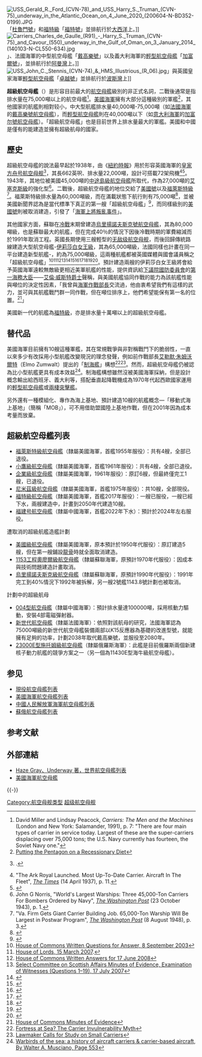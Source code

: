 {{noteTA
|G1 = Military
|G2 = Shipname
|G3 = 地名
}}
[[File:USS_Gerald_R._Ford_(CVN-78)_and_USS_Harry_S._Truman_(CVN-75)_underway_in_the_Atlantic_Ocean_on_4_June_2020_(200604-N-BD352-0199).JPG|thumb]]「[[CVN-75|杜魯門號]]」和[[福特級|福特級]]「[[CVN-78|福特號]]」並排航行於[[大西洋|大西洋]]上。]]
[[File:Carriers_Charles_de_Gaulle_(R91)_-_Harry_S._Truman_(CVN-75)_and_Cavour_(550)_underway_in_the_Gulf_of_Oman_on_3_January_2014_(140103-N-CL550-634).jpg|thumb]]」、法國海軍的中型航空母艦「[[戴高樂號航空母艦|戴高樂號]]」以及義大利海軍的[[輕型航空母艦|輕型航空母艦]]「[[加富爾號航空母艦|加富爾號]]」，並排航行於[[阿曼灣|阿曼灣]]上。]]
[[File:USS_John_C._Stennis_(CVN-74)_&_HMS_Illustrious_(R_06).jpg|thumb]]」與英國皇家海軍[[輕型航空母艦|輕型航空母艦]]「[[卓越號航空母艦_(R06)|卓越號]]」並排航行於[[波斯灣|波斯灣]]上]]

'''超級航空母艦'''（{{lang-en|'''supercarrier'''}}）是形容目前最大的[[航空母艦|航空母艦]]級別的非正式名詞，二戰後通常是指排水量在75,000噸以上的航空母艦<ref>David Miller and Lindsay Peacock, ''Carriers: The Men and the Machines'' (London and New York: Salamander, 1991), p. 7: "There are four main types of carrier in service today. Largest of these are the super-carriers displacing over 75,000 tons; the U.S. Navy currently has fourteen, the Soviet Navy one."</ref>。[[美國海軍|美國海軍]]擁有大部分這種級別的軍艦<ref>[http://www.cbsnews.com/stories/2010/05/21/opinion/main6506170.shtml Putting the Pentagon on a Recessionary Diet]</ref>，其他國家的航艦則相對较小，中大型航艦排水量40,000噸-75,000噸（如[[法國海軍|法國海軍]]的[[戴高樂號航空母艦|戴高樂號航空母艦]]），而[[輕型航空母艦|輕型航空母艦]]則在40,000噸以下（如[[意大利海軍|意大利海軍]]的[[加富尔號航空母艦|加富尔號航空母艦]]）。「超級航空母艦」也是目前世界上排水量最大的軍艦。美國和中國是僅有的能建造並擁有超級航母的國家。

==歷史==
超級航空母艦的說法最早起於1938年，由《[[紐約時報|紐約時報]]》用於形容英國海軍的[[皇家方舟号航空母舰_(1937年)|皇家方舟号航空母舰]]<ref>{{citation | contribution= Reich's Cruise Ships Held Potential Plane Carriers | title = The New York Times | date = May 1, 1938 | page = 32 | url = http://query.nytimes.com/search/sitesearch?query=%22Britain%27s+new+super-carrier%2C+the+Ark+Royal%22&date_select=full&srchst=cse}}.</ref>，其長662英呎、排水量22,000噸，設計可搭載72架飛機<ref>"The Ark Royal Launched.  Most Up-To-Date Carrier.  Aircraft In The Fleet", ''[[The_Times|The Times]]'' (14 April 1937), p. 11.</ref><ref>{{Cite book| last= Rossiter | first= Mike | title = Ark Royal: the life, death and rediscovery of the legendary Second World War aircraft carrier | url= https://archive.org/details/arkroyallifedeat0000ross |origyear=2006 |edition=2nd |year=2007 |publisher=Corgi Books |location=London | isbn = 978-0552153690 |oclc= 81453068 | pages = [https://archive.org/details/arkroyallifedeat0000ross/page/48 48]–51}}</ref>。1943年，其地位被美國45,000噸的[[中途島級航空母艦|中途島級航空母艦]]所取代，作為27,000噸的[[艾塞克斯級航空母艦|艾塞克斯級]]的強化型<ref>John G Norris, "World's Largest Warships: Three 45,000-Ton Carriers For Bombers Ordered by Navy", ''[[The_Washington_Post|The Washington Post]]'' (23 October 1943), p. 1.</ref>。二戰後，超級航空母艦的地位交給了[[美國號航空母艦|美國號]]以及[[福萊斯特級航空母艦|福萊斯特級]]<ref>"Va. Firm Gets Giant Carrier Building Job.  65,000-Ton Warship Will Be Largest in Postwar Program", ''[[The_Washington_Post|The Washington Post]]'' (8 August 1948), p. 3.</ref>。福萊斯特級排水量為60,000噸級，而在滿載狀態下航行則有75,000噸<ref>{{Cite book| last= Donald | first = David |coauthors = Daniel J March |title= Carrier Aviation Air Power Directory |year= 2001 |publisher= AIRtime Publishing |location = Norwalk, CT |isbn= 1-880588-43-9 |pages =77 }}</ref>，並被美國新聞界認為是當代標準下真正的第一艘「超級航空母艦」<ref>{{Cite book | format = PDF | last = MacDonald | first = Scot | title = Evolution of Aircraft Carriers | publisher = US Government Printing Office | date = 1964-02-01 | location = Washington, DC |url = |doi = |isbn = |id= | page = 69 | chapter= 14 | chapterurl= http://www.history.navy.mil/download/car-14.pdf | quote = The versatility of the current US carrier fleet is largely due to the operation of what the press has labeled 'super-carriers,' heavy duty aircraft carriers of the size, power, and potency of the Forrestals and the nuclear-powered Enterprise.}}</ref>，而同樣級別的[[美國號航空母艦|美國號]]則被取消建造，引發了「[[海軍上將叛亂事件|海軍上將叛亂事件]]」。

其他國家方面，蘇聯在[[冷戰|冷戰]]末期曾建造[[烏里揚諾夫斯克號航空母艦|烏里揚諾夫斯克號航空母艦]]，其為80,000噸級，也是蘇聯最大的航艦，但在完成40％的情況下因後冷戰時期的軍費縮減而於1991年取消工程。英國長期使用三艘輕型的[[无敌级航空母舰|无敌级航空母舰]]，而後回歸傳統路線建造大型航空母艦-[[伊莉莎白女王級航空母艦|伊莉莎白女王級]]，其為65,000噸級，法國同樣也計畫在同一平台建造新型航艦-{{le|二號航空母艦|French aircraft carrier PA2}}，約為75,000噸級，這兩種航艦都被英國媒體與國會議員稱之「超級航空母艦」<ref>[http://www.publications.parliament.uk/pa/cm200203/cmordbk1/30908w01.htm House of Commons Written Questions for Answer, 8 September 2003]</ref><ref>[http://www.publications.parliament.uk/pa/ld200607/ldhansrd/text/70315-0009.htm  House of Lords, 15 March 2007].</ref><ref>[http://www.publications.parliament.uk/pa/cm200708/cmhansrd/cm080617/text/80617w0014.htm House of Commons Written Answers for 17 June 2008]</ref><ref>[http://www.publications.parliament.uk/pa/cm200607/cmselect/cmscotaf/943/7071703.htm Select Committee on Scottish Affairs Minutes of Evidence, Examination of Witnesses (Questions 1–19), 17 July 2007]</ref><ref name="supercarrier">{{Cite news| title = Hoon to confirm ‘supercarrier’| url = http://news.bbc.co.uk/1/hi/uk/1401764.stm| publisher = [[BBC_News|BBC News]]|date= 2001-06-22| accessdate = 2008-12-23}}</ref><ref name="Go ahead">{{Cite news| title = Go-ahead given for work to start on supercarriers| url = http://www.portsmouth.co.uk/hands-off-our-base/Goahead-given-for-work-to.4099975.jp| work = [[The_News_(Portsmouth)|Portsmouth News]]| date = 2008-05-20| accessdate = 2008-12-23| archive-url = https://web.archive.org/web/20090122080439/http://www.portsmouth.co.uk/hands-off-our-base/Goahead-given-for-work-to.4099975.jp| archive-date = 2009-01-22| dead-url = yes}}</ref><ref name="VT">{{Cite news| title = VT at forefront of £3.9bn supercarrier project| url = http://www.portsmouth.co.uk/hands-off-our-base/VT-at-forefront-of-39bn.4100855.jp| work = [[The_News_(Portsmouth)|Portsmouth News]]| date = 2008-05-20| accessdate = 2008-12-23| archive-url = https://web.archive.org/web/20090122080708/http://www.portsmouth.co.uk/hands-off-our-base/VT-at-forefront-of-39bn.4100855.jp| archive-date = 2009-01-22| dead-url = yes}}</ref><ref name="Janes">{{Cite news| title = Navy (France), Navy Assessment | url = http://www.janes.com/articles/Janes-Sentinel-Security-Assessment-Western-Europe/Navy-France.html | publisher = '' Jane’s Sentinel Security Assessment—Western Europe ''|date=2008-12-03| accessdate = 2008-12-28}}</ref><ref name="Delayed">{{Cite news| title = Navy aircraft carriers delayed| url = http://www.thenorthernecho.co.uk/news/3969255.Navy_aircraft_carriers_delayed/| work = [[The_Northern_Echo|The Northern Echo]] |date=2008-12-11| accessdate = 2008-12-23}}</ref><ref name="Job concerns">{{Cite news| title = Job concerns as MoD proposes carrier delay| url = http://www.thecourier.co.uk/output/2008/12/12/newsstory12371214t0.asp| work = [[The_Courier|The Courier]]| date = 2008-12-12| accessdate = 2008-12-23| deadurl = yes| archiveurl = https://web.archive.org/web/20081215100719/http://www.thecourier.co.uk/output/2008/12/12/newsstory12371214t0.asp| archivedate = 2008-12-15}}</ref><ref name = "Airfix">{{Cite news| title = The £4billion Airfix Kit: Behind-the-scenes at Britain's biggest warships| url = http://www.dailymail.co.uk/home/moslive/article-1100714/The-4billion-Airfix-Kit-Behind-scenes-Britains-biggest-warships.html| work = [[Daily_Mail|Daily Mail]]|date= 2008-05-28| accessdate = 2008-12-28 | location=London | first=Damon | last=Syson}}</ref>。預計建造兩艘的伊莉莎白女王級將會給予英國海軍遠較無敵級更相近美軍航艦的性能，提供資訊給[[英國下議院|下議院]][[英國國防委員會|國防委員會]]的[[第一海務大臣|第一海務大臣]]——[[艾倫·威斯特爵士|艾倫·威斯特爵士]]聲稱，與美國航艦協同作戰的能力為該航艦性能與噸位的決定性因素，「我曾與[[美國海軍作戰部長|海軍作戰部長]]交流過，他由衷希望我們有這樣的武力，並可與其航艦戰鬥群一同作戰，但在噸位排序上，他們希望能保有第一名的位置。<ref>[http://www.publications.parliament.uk/pa/cm200405/cmselect/cmdfence/45/4112404.htm House of Commons Minutes of Evidence]</ref>」

美國新一代的航艦為[[福特級航空母艦|福特級]]，亦是排水量十萬噸以上的超級航空母艦。

==替代品==
美國海軍目前擁有10艘這種軍艦，其在常規戰爭與非對稱戰鬥下的脆弱性，一直以來多少有改採用小型航艦改變現況的理念發聲，例如前作戰部長[[艾勒默·朱姆沃爾特|艾勒默·朱姆沃爾特]]（Elmo Zumwalt）提出的「[[制海艦|制海艦]]」構想<ref>[http://www.usni.org/magazines/proceedings/story.asp?STORY_ID=2164 Fortress at Sea? The Carrier Invulnerability Myth]</ref><ref>[http://www.military.com/features/0,15240,106292,00.html Lawmaker Calls for Study on Small Carriers]</ref>。然而，超級航空母艦仍被認為比小型航艦更具有成本效益<ref>[http://books.google.com/books?id=LC5HAAAAYAAJ Warbirds of the sea: a history of aircraft carriers & carrier-based aircraft, By Walter A. Musciano, Page 553]</ref>。制海艦構想雖然沒被美國海軍採納，但是設計概念輸出給西班牙、義大利等，搭配垂直起降戰機成為1970年代起西歐國家運用的[[輕型航空母艦|輕型航空母艦]]或[[兩棲突擊艦|兩棲突擊艦]]。

另外還有一種模組化、專作為海上基地、預計建造10艘的航艦概念—「移動式海上基地」（簡稱「MOB」），可不用借助盟國陸上基地作戰，但在2001年因為成本考量而放棄。

==超級航空母艦列表==

*[[福萊斯特級航空母艦|福萊斯特級航空母艦]]（隸屬美國海軍，首艦1955年服役）：共有4艘，全部已退役。
*[[小鷹級航空母艦|小鷹級航空母艦]]（隸屬美國海軍，首艦1961年服役）：共有4艘，全部已退役。
*[[企業號航空母艦_(CVN-65)|企業級航空母艦]]（隸屬美國海軍，1961年服役）：原訂6艘，但最終僅完工1艘，已退役。
*[[尼米茲級航空母艦|尼米茲級航空母艦]]（隸屬美國海軍，首艦1975年服役）：共10艘，全部現役。
*[[福特級航空母艦|福特級航空母艦]]（隸屬美國海軍，首艦2017年服役）：一艘已服役，一艘已經下水，兩艘建造中，計畫到2050年代建造10艘。
*[[福建号航空母艦|福建号航空母艦]]（隸屬中國海軍，首艦2022年下水）：預計於2024年左右服役。

;遭取消的超級航艦造艦計劃
*[[美國號航空母艦|美國級航空母艦]]（隸屬美國海軍，原本預計於1950年代服役）：原訂建造5艘，但在第一艘鋪設[[龍骨|龍骨]]時就全面取消建造。
*[[奧廖爾級航空母艦|1153工程奧廖爾級航空母艦]]（隸屬蘇聯海軍，原預計1970年代服役）：因成本與技術問題建造計畫取消。
*[[烏里揚諾夫斯克號航空母艦|烏里揚諾夫斯克級航空母艦]]（隸屬蘇聯海軍，原預計1990年代服役）：1991年完工到40%情況下1992年被拆解，另一艘2號艦1143.8號計劃也被取消。

;計劃中的超級航母
*[[004型航空母艦|004型航空母艦]]（隸屬中國海軍）：預計排水量達100000噸，採用核動力驅動，安裝4部電磁彈射器。
*[[新世代航空母艦|新世代航空母艦]]（隸屬法國海軍）：依照對該航母的研究，法國海軍認為75000噸級的新世代航空母艦裝備兩部以K15反應器為基礎的改進型號，就能擁有足夠的功率，計劃2038年取代戴高樂號，並服役至2080年。
*[[23000E型施托姆級航空母艦|23000E型施托姆級航空母艦]]（隸屬俄羅斯海軍）：此艦是目前俄羅斯兩個新建核子動力航艦的競爭方案之一（另一個為11430E型海牛級航空母艦）。

== 参见 ==
* [[現役航空母艦列表|現役航空母艦列表]]
* [[美國海軍航空母艦列表|美國海軍航空母艦列表]]
* [[中國人民解放軍海軍航空母艦列表|中國人民解放軍海軍航空母艦列表]]
* [[蘇俄航空母艦列表|蘇俄航空母艦列表]]

== 参考文献 ==
{{Reflist|2}}

== 外部連結 ==
{{Commons category|Aircraft carriers}}
{{海軍主題}}
* [http://www.hazegray.org/navhist/carriers/ Haze Gray、Underway 著，世界航空母艦列表]
* [http://www.navy.mil/navydata/fact_display.asp?cid=4200&tid=200&ct=4 美國海軍航空母艦]

{{-}}
{{航空母舰}}
{{19世纪和20世纪作战舰只类型}}

[[Category:航空母舰类型|Category:航空母舰类型]]
[[Category:超级航空母舰|]]